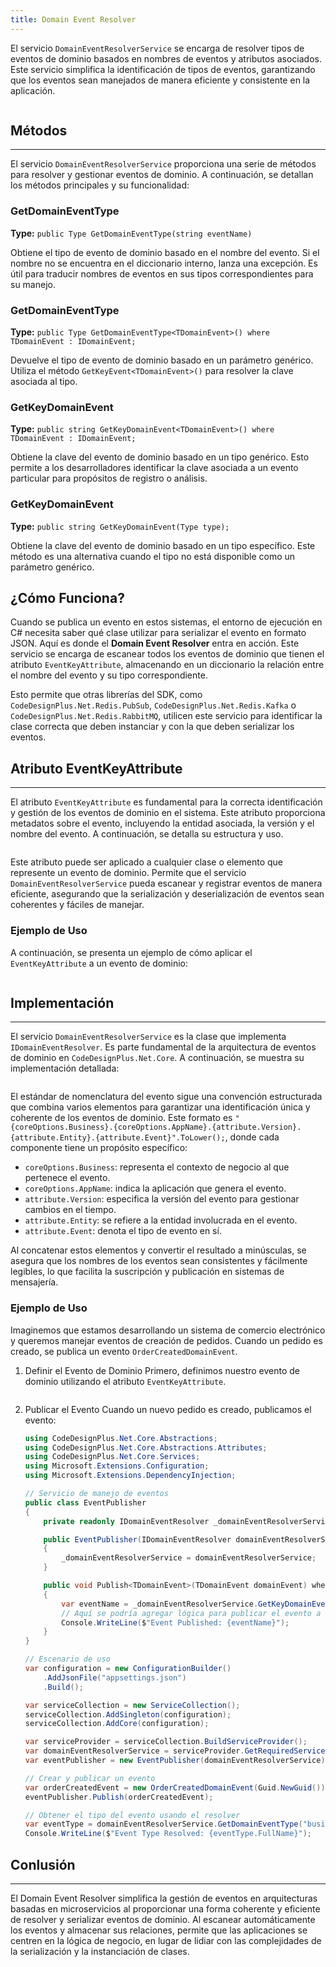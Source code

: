 ```yaml
---
title: Domain Event Resolver
---
```



El servicio `DomainEventResolverService` se encarga de resolver tipos de eventos de dominio basados en nombres de eventos y atributos asociados. Este servicio simplifica la identificación de tipos de eventos, garantizando que los eventos sean manejados de manera eficiente y consistente en la aplicación.

```csharp url="packages/CodeDesignPlus.Net.Core/src/CodeDesignPlus.Net.Core.Abstractions/IDomainEventResolver.cs" 
```

## Métodos
---

El servicio `DomainEventResolverService` proporciona una serie de métodos para resolver y gestionar eventos de dominio. A continuación, se detallan los métodos principales y su funcionalidad:

### GetDomainEventType
**Type:** `public Type GetDomainEventType(string eventName)`

Obtiene el tipo de evento de dominio basado en el nombre del evento. Si el nombre no se encuentra en el diccionario interno, lanza una excepción. Es útil para traducir nombres de eventos en sus tipos correspondientes para su manejo.

### GetDomainEventType
**Type:** `public Type GetDomainEventType<TDomainEvent>() where TDomainEvent : IDomainEvent;`

Devuelve el tipo de evento de dominio basado en un parámetro genérico. Utiliza el método `GetKeyEvent<TDomainEvent>()` para resolver la clave asociada al tipo.

### GetKeyDomainEvent
**Type:** `public string GetKeyDomainEvent<TDomainEvent>() where TDomainEvent : IDomainEvent;`

Obtiene la clave del evento de dominio basado en un tipo genérico. Esto permite a los desarrolladores identificar la clave asociada a un evento particular para propósitos de registro o análisis.

### GetKeyDomainEvent
**Type:** `public string GetKeyDomainEvent(Type type);`

Obtiene la clave del evento de dominio basado en un tipo específico. Este método es una alternativa cuando el tipo no está disponible como un parámetro genérico.

## ¿Cómo Funciona?

Cuando se publica un evento en estos sistemas, el entorno de ejecución en C# necesita saber qué clase utilizar para serializar el evento en formato JSON. Aquí es donde el **Domain Event Resolver** entra en acción. Este servicio se encarga de escanear todos los eventos de dominio que tienen el atributo `EventKeyAttribute`, almacenando en un diccionario la relación entre el nombre del evento y su tipo correspondiente.

Esto permite que otras librerías del SDK, como `CodeDesignPlus.Net.Redis.PubSub`, `CodeDesignPlus.Net.Redis.Kafka` o `CodeDesignPlus.Net.Redis.RabbitMQ`, utilicen este servicio para identificar la clase correcta que deben instanciar y con la que deben serializar los eventos.

## Atributo EventKeyAttribute
---

El atributo `EventKeyAttribute` es fundamental para la correcta identificación y gestión de los eventos de dominio en el sistema. Este atributo proporciona metadatos sobre el evento, incluyendo la entidad asociada, la versión y el nombre del evento. A continuación, se detalla su estructura y uso.

```csharp url="packages/CodeDesignPlus.Net.Core/src/CodeDesignPlus.Net.Core.Abstractions/Attributes/EventKeyAttribute.cs" 
```

Este atributo puede ser aplicado a cualquier clase o elemento que represente un evento de dominio. Permite que el servicio `DomainEventResolverService` pueda escanear y registrar eventos de manera eficiente, asegurando que la serialización y deserialización de eventos sean coherentes y fáciles de manejar.

### Ejemplo de Uso

A continuación, se presenta un ejemplo de cómo aplicar el `EventKeyAttribute` a un evento de dominio:

```csharp url="samples/CodeDesignPlus.Net.Core.Sample/src/CodeDesignPlus.Net.Core.Sample/src/CodeDesignPlus.Net.Core.Sample/Resources/DomainEvents/OrderCreatedDomainEvent.cs" 
```

## Implementación
---

El servicio `DomainEventResolverService` es la clase que implementa `IDomainEventResolver`. Es parte fundamental de la arquitectura de eventos de dominio en `CodeDesignPlus.Net.Core`. A continuación, se muestra su implementación detallada:

```csharp url="packages/CodeDesignPlus.Net.Core/src/CodeDesignPlus.Net.Core/Services/DomainEventResolverService.cs" 
```

El estándar de nomenclatura del evento sigue una convención estructurada que combina varios elementos para garantizar una identificación única y coherente de los eventos de dominio. Este formato es `"{coreOptions.Business}.{coreOptions.AppName}.{attribute.Version}.{attribute.Entity}.{attribute.Event}".ToLower();`, donde cada componente tiene un propósito específico:

- `coreOptions.Business`: representa el contexto de negocio al que pertenece el evento.
- `coreOptions.AppName`: indica la aplicación que genera el evento.
- `attribute.Version`: especifica la versión del evento para gestionar cambios en el tiempo.
- `attribute.Entity`: se refiere a la entidad involucrada en el evento.
- `attribute.Event`: denota el tipo de evento en sí.

Al concatenar estos elementos y convertir el resultado a minúsculas, se asegura que los nombres de los eventos sean consistentes y fácilmente legibles, lo que facilita la suscripción y publicación en sistemas de mensajería.


### Ejemplo de Uso

Imaginemos que estamos desarrollando un sistema de comercio electrónico y queremos manejar eventos de creación de pedidos. Cuando un pedido es creado, se publica un evento `OrderCreatedDomainEvent`.

<Steps>

1. Definir el Evento de Dominio
    Primero, definimos nuestro evento de dominio utilizando el atributo `EventKeyAttribute`.

    ```csharp url="samples/CodeDesignPlus.Net.Core.Sample/src/CodeDesignPlus.Net.Core.Sample/src/CodeDesignPlus.Net.Core.Sample/Resources/DomainEvents/OrderCreatedDomainEvent.cs" 
    ```

2. Publicar el Evento
    Cuando un nuevo pedido es creado, publicamos el evento:

    ```csharp
    using CodeDesignPlus.Net.Core.Abstractions;
    using CodeDesignPlus.Net.Core.Abstractions.Attributes;
    using CodeDesignPlus.Net.Core.Services;
    using Microsoft.Extensions.Configuration;
    using Microsoft.Extensions.DependencyInjection;

    // Servicio de manejo de eventos
    public class EventPublisher
    {
        private readonly IDomainEventResolver _domainEventResolverService;

        public EventPublisher(IDomainEventResolver domainEventResolverService)
        {
            _domainEventResolverService = domainEventResolverService;
        }

        public void Publish<TDomainEvent>(TDomainEvent domainEvent) where TDomainEvent : IDomainEvent
        {
            var eventName = _domainEventResolverService.GetKeyDomainEvent(domainEvent.GetType());
            // Aquí se podría agregar lógica para publicar el evento a un sistema de mensajería como RabbitMQ o Kafka
            Console.WriteLine($"Event Published: {eventName}");
        }
    }

    // Escenario de uso
    var configuration = new ConfigurationBuilder()
        .AddJsonFile("appsettings.json")
        .Build();

    var serviceCollection = new ServiceCollection();
    serviceCollection.AddSingleton(configuration);
    serviceCollection.AddCore(configuration);

    var serviceProvider = serviceCollection.BuildServiceProvider();
    var domainEventResolverService = serviceProvider.GetRequiredService<IDomainEventResolver>();
    var eventPublisher = new EventPublisher(domainEventResolverService);

    // Crear y publicar un evento
    var orderCreatedEvent = new OrderCreatedDomainEvent(Guid.NewGuid());
    eventPublisher.Publish(orderCreatedEvent);

    // Obtener el tipo del evento usando el resolver
    var eventType = domainEventResolverService.GetDomainEventType("businessName.appName.v1.order.created");
    Console.WriteLine($"Event Type Resolved: {eventType.FullName}");

    ```
</Steps>

## Conlusión
---

El Domain Event Resolver simplifica la gestión de eventos en arquitecturas basadas en microservicios al proporcionar una forma coherente y eficiente de resolver y serializar eventos de dominio. Al escanear automáticamente los eventos y almacenar sus relaciones, permite que las aplicaciones se centren en la lógica de negocio, en lugar de lidiar con las complejidades de la serialización y la instanciación de clases.